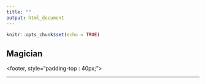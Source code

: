 ```yaml
---
title: ""
output: html_document
---
```


```r
knitr::opts_chunk$set(echo = TRUE)
```
<style type="text/css">
.title {
  display: none;
}

#getting-started img {
  margin-right: 10px;
}

</style>
<div>
## Magician
</div> 

<footer, style="padding-top : 40px;">
<center>

-------

</center>
</footer>

